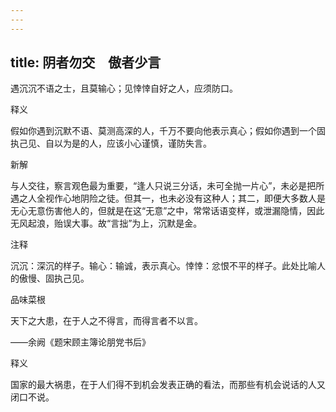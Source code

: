 ```yaml
---
---
---
```

title: 阴者勿交　傲者少言
---



遇沉沉不语之士，且莫输心；见悻悻自好之人，应须防口。

释义

假如你遇到沉默不语、莫测高深的人，千万不要向他表示真心；假如你遇到一个固执己见、自以为是的人，应该小心谨慎，谨防失言。

新解

与人交往，察言观色最为重要，“逢人只说三分话，未可全抛一片心”，未必是把所遇之人全视作心地阴险之徒。但其一，也未必没有这种人；其二，即便大多数人是无心无意伤害他人的，但就是在这“无意”之中，常常话语变样，或泄漏隐情，因此无风起浪，贻误大事。故“言拙”为上，沉默是金。

注释

沉沉：深沉的样子。输心：输诚，表示真心。悻悻：忿恨不平的样子。此处比喻人的傲慢、固执己见。

品味菜根

天下之大患，在于人之不得言，而得言者不以言。

——余阙《题宋顾主簿论朋党书后》

释义

国家的最大祸患，在于人们得不到机会发表正确的看法，而那些有机会说话的人又闭口不说。